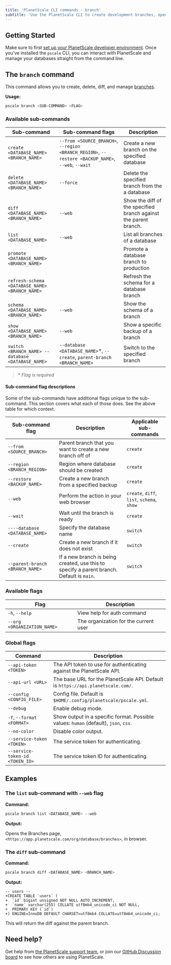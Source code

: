 ```yaml
---
title: 'PlanetScale CLI commands - branch'
subtitle: 'Use the PlanetScale CLI to create development branches, open deploy requests, and make non-blocking schema changes directly from your terminal.'
---
```


## Getting Started

Make sure to first [set up your PlanetScale developer environment](/concepts/planetscale-environment-setup). Once you've installed the `pscale` CLI, you can interact with PlanetScale and manage your databases straight from the command line.

## The `branch` command

This command allows you to create, delete, diff, and manage [branches](/concepts/branching).

**Usage:**

```bash
pscale branch <SUB-COMMAND> <FLAG>
```

### Available sub-commands

| **Sub-command** | **Sub-command flags** | **Description**        |
| -------- | -------- | --------------------------------------- |
| `create <DATABASE_NAME> <BRANCH_NAME>` | `--from <SOURCE_BRANCH>`, `--region <BRANCH_REGION>`, `--restore <BACKUP_NAME>`, `--web`, `--wait` | Create a new branch on the specified database |
| `delete <DATABASE_NAME> <BRANCH_NAME>` | `--force` | Delete the specified branch from the a database |
| `diff <DATABASE_NAME> <BRANCH_NAME>` | `--web` | Show the diff of the specified branch against the parent branch. |
| `list <DATABASE_NAME>`   | `--web` | List all branches of a database |
| `promote <DATABASE_NAME> <BRANCH_NAME>`| | Promote a database branch to production |
| `refresh-schema <DATABASE_NAME> <BRANCH_NAME>`  | | Refresh the schema for a database branch |
| `schema <DATABASE_NAME> <BRANCH_NAME>` | `--web` | Show the schema of a branch |
| `show <DATABASE_NAME> <BRANCH_NAME>` | `--web` | Show a specific backup of a branch |
| `switch <BRANCH_NAME> --database <DATABASE_NAME>` | `--database <DATABASE_NAME>`*, `--create`, `parent-branch <BRANCH_NAME>` | Switch to the specified branch |

> \* _Flag is required_

#### Sub-command flag descriptions

Some of the sub-commands have additional flags unique to the sub-command. This section covers what each of those does. See the above table for which context.

| **Sub-command flag** | **Description** | **Applicable sub-commands**
| -------- | -------- | --------------------------------------- |
| `--from <SOURCE_BRANCH>` | Parent branch that you want to create a new branch off of | `create` |
| `--region <BRANCH_REGION>` | Region where database should be created | `create` |
| `--restore <BACKUP_NAME>` | Create a new branch from a specified backup | `create` |
| `--web` | Perform the action in your web browser | `create`, `diff`, `list`, `schema`, `show` |
| `--wait` | Wait until the branch is ready | `create` |
| `----database <DATABASE_NAME>` | Specify the database name | `switch` |
| `--create` | Create a new branch if it does not exist | `switch` |
| `--parent-branch <BRANCH_NAME>` | If a new branch is being created, use this to specify a parent branch. Default is `main`. | `switch` |

### Available flags

| **Flag** | **Description**        |
| -------- | --------------------------------------- |
| `-h`, `--help` | View help for auth command |
| `--org <ORGANIZATION_NAME>` | The organization for the current user |

### Global flags

| **Command** | **Description**        |
| -------- | --------------------------------------- |
| `--api-token <TOKEN>` | The API token to use for authenticating against the PlanetScale API. |
| `--api-url <URL>` | The base URL for the PlanetScale API. Default is `https://api.planetscale.com/`. |
| `--config <CONFIG_FILE>` | Config file. Default is `$HOME/.config/planetscale/pscale.yml`. |
| `--debug` | Enable debug mode. |
| `-f`, `--format <FORMAT>` | Show output in a specific format. Possible values: `human` (default), `json`, `csv`. |
| `--no-color` | Disable color output. |
| `--service-token <TOKEN>` | The service token for authenticating. |
| `--service-token-id <TOKEN_ID>` | The service token ID for authenticating. |

## Examples

### The `list` sub-command with `--web` flag

**Command:**

```bash
pscale branch list <DATABASE_NAME> --web
```

**Output:**

Opens the Branches page, `<https://app.planetscale.com/org/database/branches>`, in browser.

### The `diff` sub-command 

**Command:**

```bash
pscale branch diff <DATABASE_NAME> <BRANCH_NAME>
```

**Output:**

```
-- users --
+CREATE TABLE `users` (
+  `id` bigint unsigned NOT NULL AUTO_INCREMENT,
+  `name` varchar(255) COLLATE utf8mb4_unicode_ci NOT NULL,
+  PRIMARY KEY (`id`)
+) ENGINE=InnoDB DEFAULT CHARSET=utf8mb4 COLLATE=utf8mb4_unicode_ci;
```

This will return the diff against the parent branch.

## Need help?

Get help from [the PlanetScale support team](https://www.planetscale.com/support), or join our [GitHub Discussion board](https://github.com/planetscale/discussion/discussions) to see how others are using PlanetScale.
